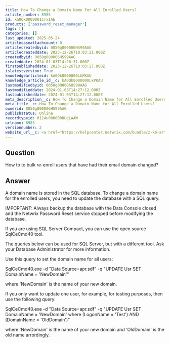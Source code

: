 ```yaml
---
title: How To Change a Domain Name for All Enrolled Users?
article_number: 8985
id: ka0Qk0000001CrxIAE
products: ['password_reset_manager']
tags: []
categories: []
last_updated: 2025-05-24
articlecaseattachcount: 0
articlecreatedbyid: 0050g000006HS99AAG
articlecreateddate: 2023-12-26T10:03:21.000Z
createdbyid: 0050g000006HS99AAG
createddate: 2024-01-03T14:26:31.000Z
firstpublisheddate: 2023-12-26T10:03:27.000Z
islatestversion: True
knowledgearticleid: kA0Qk0000000LkPKAU
knowledge_article_id__c: kA0Qk0000000LkPKAU
lastmodifiedbyid: 0050g000006HS99AAG
lastmodifieddate: 2024-01-03T14:27:12.000Z
lastpublisheddate: 2024-01-03T14:27:12.000Z
meta_description__c: How To Change a Domain Name for All Enrolled Users?
meta_title__c: How To Change a Domain Name for All Enrolled Users?
ownerid: 0050g000006HS99AAG
publishstatus: Online
recordtypeid: 0124u000000UUgLAAW
urlname: 8985
versionnumber: 2
website_url__c: <a href="https://helpcenter.netwrix.com/bundle/z-kb-articles-salesforce/page/kA0Qk0000000LkPKAU.html" target="_blank">Open in a new window</a>
---
```


## Question

How to to bulk re-enroll users that have had their email domain changed?

## Answer

A domain name is stored in the SQL database. To change a domain name for the enrolled users, you need to update the database with a SQL query.

IMPORTANT: Always backup the database with the Data Console closed and the Netwrix Password Reset service stopped before modifying the database.

If you are using SQL Server Compact, you can use the open source SqlCeCmd40 tool.

The queries below can be used for SQL Server, but with a different tool. Ask your Database Administrator for more information.

Use this query to set the domain name for all users:

SqlCeCmd40.exe -d "Data Source=apr.sdf" -q "UPDATE Usr SET DomainName = 'NewDomain'"

where 'NewDomain' is the name of your new domain.

If you only want to update one user, for example, for testing purposes, then use the following query:

SqlCeCmd40.exe -d "Data Source=apr.sdf" -q "UPDATE Usr SET DomainName = 'NewDomain' where (LogonName = 'Test') AND (DomainName = 'OldDomain')"

where 'NewDomain' is the name of your new domain and 'OldDomain' is the old name arrordingly.